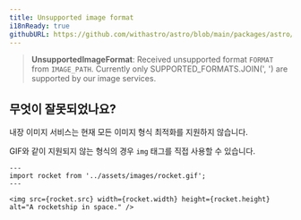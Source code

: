 ```yaml
---
title: Unsupported image format
i18nReady: true
githubURL: https://github.com/withastro/astro/blob/main/packages/astro/src/core/errors/errors-data.ts
---
```


> **UnsupportedImageFormat**: Received unsupported format `FORMAT` from `IMAGE_PATH`. Currently only SUPPORTED_FORMATS.JOIN(', ') are supported by our image services.

## 무엇이 잘못되었나요?

내장 이미지 서비스는 현재 모든 이미지 형식 최적화를 지원하지 않습니다.

GIF와 같이 지원되지 않는 형식의 경우 `img` 태그를 직접 사용할 수 있습니다.

```astro
---
import rocket from '../assets/images/rocket.gif';
---

<img src={rocket.src} width={rocket.width} height={rocket.height} alt="A rocketship in space." />
```
